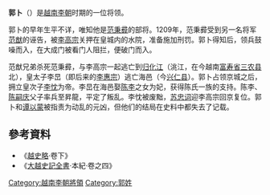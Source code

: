 '''郭卜'''（{{vie|v=Quách Bốc|hn=郭卜}}）是[[越南|越南]][[李朝_(越南)|李朝]]时期的一位将领。

郭卜的早年生平不详，唯知他是[[范秉彛|范秉彛]]的部将。1209年，范秉彛受到另一名将军[[范猷|范猷]]的诬告，被[[李高宗|李高宗]]关押在皇城内的水院，准备施加刑罚。郭卜得知后，领兵鼓噪而入，在大成门被看门人阻拦，便破门而入。

范猷兄弟杀死范秉彛，与李高宗一起逃亡到[[归化江|归化江]]（洮江，在今越南[[富寿省|富寿省]][[三农县|三农县]]北），皇太子李旵（即后来的[[李惠宗|李惠宗]]）逃亡海邑（今[[兴仁县|兴仁县]]）。郭卜占领京城之后，拥立皇次子[[李忱_(越南)|李忱]]为帝。李旵在海邑娶[[陈李|陈李]]之女为妃，获得陈氏一族的支持。陈李、[[陈嗣庆|陈嗣庆]]父子率兵至昇龍，平定了叛乱。李忱被废黜，[[苏忠词|苏忠词]]迎李高宗回京复位。郭卜和[[谭以蒙|谭以蒙]]被指责为动乱的元凶，但他们的结局在史料中都失去了记载。

==參考資料==
*《[[越史略|越史略]]·卷下》
*《[[大越史記全書|大越史記全書]]·本紀·卷之四》

[[Category:越南李朝將領|Category:越南李朝將領]]
[[Category:郭姓|Category:郭姓]]